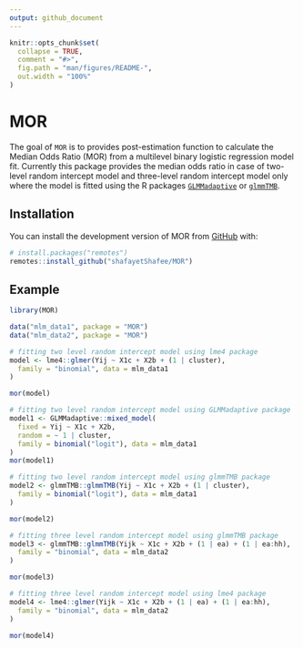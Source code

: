 ```yaml
---
output: github_document
---
```


<!-- README.md is generated from README.Rmd. Please edit that file -->

```r
knitr::opts_chunk$set(
  collapse = TRUE,
  comment = "#>",
  fig.path = "man/figures/README-",
  out.width = "100%"
)
```

# MOR

<!-- badges: start -->
<!-- badges: end -->

The goal of `MOR` is to provides post-estimation function to calculate the Median Odds Ratio
(MOR) from a multilevel binary logistic regression model fit. Currently this package
provides the median odds ratio in case of two-level random intercept model and three-level random intercept model only where the model is fitted using the R packages [`GLMMadaptive`](https://drizopoulos.github.io/GLMMadaptive/index.html) or [`glmmTMB`](https://glmmtmb.github.io/glmmTMB/).

## Installation

You can install the development version of MOR from [GitHub](https://github.com/) with:

``` r
# install.packages("remotes")
remotes::install_github("shafayetShafee/MOR")
```

## Example

```r
library(MOR)

data("mlm_data1", package = "MOR")
data("mlm_data2", package = "MOR")

# fitting two level random intercept model using lme4 package
model <- lme4::glmer(Yij ~ X1c + X2b + (1 | cluster),
  family = "binomial", data = mlm_data1
)

mor(model)

# fitting two level random intercept model using GLMMadaptive package
model1 <- GLMMadaptive::mixed_model(
  fixed = Yij ~ X1c + X2b,
  random = ~ 1 | cluster,
  family = binomial("logit"), data = mlm_data1
)
mor(model1)

# fitting two level random intercept model using glmmTMB package
model2 <- glmmTMB::glmmTMB(Yij ~ X1c + X2b + (1 | cluster),
  family = binomial("logit"), data = mlm_data1
)

mor(model2)

# fitting three level random intercept model using glmmTMB package
model3 <- glmmTMB::glmmTMB(Yijk ~ X1c + X2b + (1 | ea) + (1 | ea:hh),
  family = "binomial", data = mlm_data2
)

mor(model3)

# fitting three level random intercept model using lme4 package
model4 <- lme4::glmer(Yijk ~ X1c + X2b + (1 | ea) + (1 | ea:hh),
  family = "binomial", data = mlm_data2
)

mor(model4)
```

